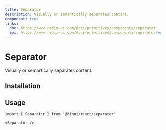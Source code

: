 ```yaml
---
title: Separator
description: Visually or semantically separates content.
component: true
links:
  doc: https://www.radix-ui.com/docs/primitives/components/separator
  api: https://www.radix-ui.com/docs/primitives/components/separator#api-reference
---
```


# Separator

Visually or semantically separates content.


<Example path="ui/separator-demo" />

## Installation


<ComponentInstallationGuide path="ui/separator" />

## Usage

```tsx
import { Separator } from '@dinui/react/separator'
```

```tsx
<Separator />
```
